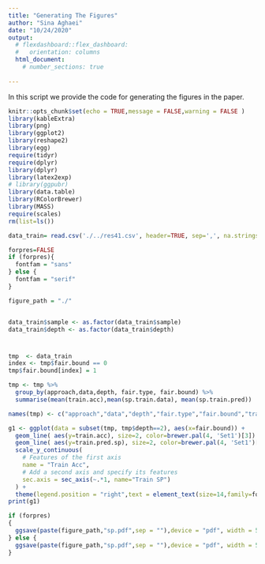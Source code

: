 ```yaml
---
title: "Generating The Figures"
author: "Sina Aghaei"
date: "10/24/2020"
output: 
  # flexdashboard::flex_dashboard:
  #   orientation: columns
  html_document:
    # number_sections: true
 
---
```



In this script we provide the code for generating the figures in the paper.


```r
knitr::opts_chunk$set(echo = TRUE,message = FALSE,warning = FALSE )
library(kableExtra)
library(png)
library(ggplot2)
library(reshape2)
library(egg)
require(tidyr)
require(dplyr)
library(dplyr)
library(latex2exp)
# library(ggpubr)
library(data.table)
library(RColorBrewer)
library(MASS)
require(scales)
rm(list=ls())

data_train= read.csv('./../res41.csv', header=TRUE, sep=',', na.strings="", stringsAsFactors =TRUE) 

forpres=FALSE
if (forpres){
  fontfam = "sans"
} else {
  fontfam = "serif"
}

figure_path = "./"


data_train$sample <- as.factor(data_train$sample)
data_train$depth <- as.factor(data_train$depth)

```


# 
```r
tmp  <- data_train
index <- tmp$fair.bound == 0
tmp$fair.bound[index] = 1

tmp <- tmp %>%
  group_by(approach,data,depth, fair.type, fair.bound) %>%
  summarise(mean(train.acc),mean(sp.train.data), mean(sp.train.pred))

names(tmp) <- c("approach","data","depth","fair.type","fair.bound","train.acc","train.data.sp","train.pred.sp")

g1 <- ggplot(data = subset(tmp, tmp$depth==2), aes(x=fair.bound)) +
  geom_line( aes(y=train.acc), size=2, color=brewer.pal(4, 'Set1')[3]) + 
  geom_line( aes(y=train.pred.sp), size=2, color=brewer.pal(4, 'Set1')[2]) +
  scale_y_continuous(
    # Features of the first axis
    name = "Train Acc",
    # Add a second axis and specify its features
    sec.axis = sec_axis(~.*1, name="Train SP")
  ) +
  theme(legend.position = "right",text = element_text(size=14,family=fontfam)) 
print(g1)

if (forpres)
{
  ggsave(paste(figure_path,"sp.pdf",sep = ""),device = "pdf", width = 5, height = 3.3, units =  "in")
} else {
  ggsave(paste(figure_path,"sp.pdf",sep = ""),device = "pdf", width = 5, height = 3.3, units =  "in")
}

```
